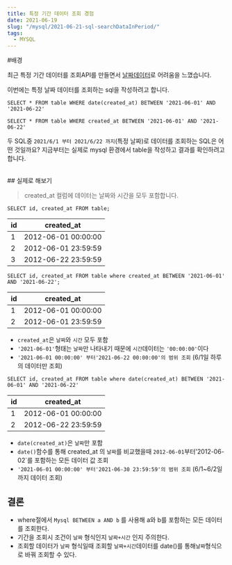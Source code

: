 ```yaml
---
title: 특정 기간 데이터 조회 경험
date: 2021-06-19
slug: "/mysql/2021-06-21-sql-searchDataInPeriod/"
tags:
  - MYSQL
---
```


#배경

최근 특정 기간 데이터를 조회API를 만들면서 [날짜데이터](https://gwiyeomgo.github.io/2021-06-19/sql-dateData)로 어려움을 느꼈습니다.

이번에는 특정 날짜 데이터를 조회하는 sql을 작성하려고 합니다.

```
SELECT * FROM table WHERE date(created_at) BETWEEN '2021-06-01' AND '2021-06-22'
```

```
SELECT * FROM table WHERE created_at BETWEEN '2021-06-01' AND '2021-06-22'
```

두 SQL중 `2021/6/1 부터 2021/6/22 까지`(특정 날짜)로 데이터를 조회하는 SQL은 어떤 것일까요?
지금부터는 실제로 mysql 환경에서 table을 작성하고 결과를 확인하려고 합니다.

<br/>
## 실제로 해보기


> created_at 컬럼에 데이터는 날짜와 시간을 모두 포함합니다. 


```
SELECT id, created_at FROM table;
```

| id  | created_at |
|---|---|
| 1 | 2012-06-01 00:00:00 |
| 2 | 2012-06-01 23:59:59 |
| 3 | 2012-06-22 23:59:59 |

```
SELECT id, created_at FROM table where created_at BETWEEN '2021-06-01' AND '2021-06-22';
```

| id  | created_at           |
|---|---|
| 1 | 2012-06-01 00:00:00 |
| 2 | 2012-06-01 23:59:59 |

* `created_at`은 `날짜`와 `시간` 모두 포함
* `'2021-06-01'`형태는 `날짜`만 나타내기 때문에 `시간`데이터는 `'00:00:00'`이다
* `'2021-06-01 00:00:00' 부터'2021-06-22 00:00:00'의 범위 조회` (6/1일 하루의 데이터만 조회)

```
SELECT id, created_at FROM table where date(created_at) BETWEEN '2021-06-01' AND '2021-06-22'
```

| id  | created_at |
|---|---|
| 1 | 2012-06-01 00:00:00 |
| 2 | 2012-06-22 23:59:59 |

* `date(created_at)`은 `날짜`만 포함
* `date()`함수를 통해 created_at 의 `날짜`를 비교했을때 `2012-06-01`부터'2012-06-02`를 포함하는 모든 데이터 값 조회 
* `'2021-06-01 00:00:00' 부터'2021-06-30 23:59:59'의 범위 조회` (6/1~6/2일까지 데이터 조회)

## 결론
* where절에서 `Mysql BETWEEN a AND b` 를 사용해 a와 b를 포함하는 모든 데이터를 조회한다.
* 기간을 조회시 조건이 `날짜` 형식인지 `날짜+시간` 인지 주의한다.
* 조회할 데이터가 `날짜` 형식일때 조회할 `날짜+시간`데이터를 date()를 통해`날짜`형식으로 바꿔 조회할 수 있다.



